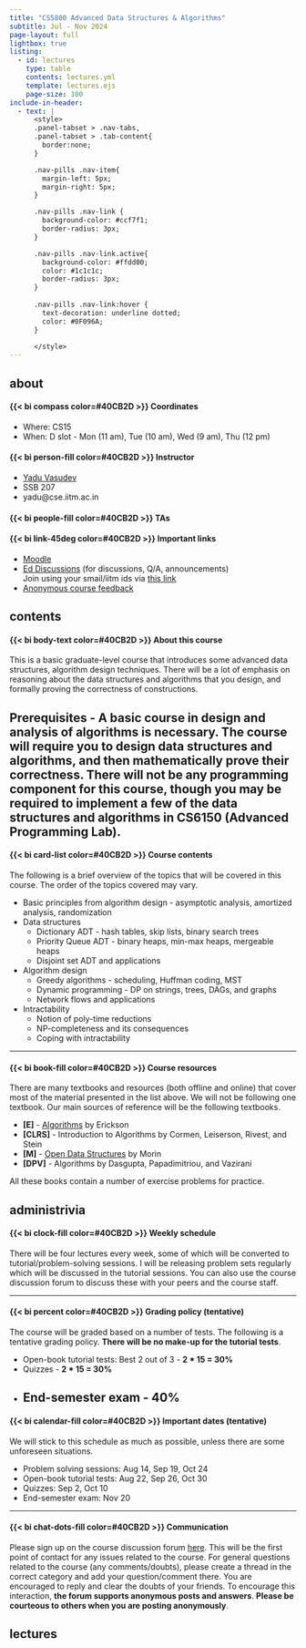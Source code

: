 ```yaml
---
title: "CS5800 Advanced Data Structures & Algorithms"
subtitle: Jul - Nov 2024
page-layout: full
lightbox: true
listing:
  - id: lectures
    type: table
    contents: lectures.yml
    template: lectures.ejs
    page-size: 100
include-in-header: 
  - text: |
      <style>
      .panel-tabset > .nav-tabs,
      .panel-tabset > .tab-content{
        border:none;
      }

      .nav-pills .nav-item{
        margin-left: 5px;
        margin-right: 5px;
      }

      .nav-pills .nav-link {
        background-color: #ccf7f1;
        border-radius: 3px;
      }

      .nav-pills .nav-link.active{
        background-color: #ffdd00; 
        color: #1c1c1c;
        border-radius: 3px;
      }
      
      .nav-pills .nav-link:hover {
        text-decoration: underline dotted;
        color: #0F096A;
      }

      </style>
---
```


::: nav-pills
::: panel-tabset

## about

::: {.grid}

::: {.g-col-6}

####  {{< bi compass color=#40CB2D >}} Coordinates

- Where: CS15
- When: D slot - Mon (11 am), Tue (10 am), Wed (9 am), Thu (12 pm)


#### {{< bi person-fill color=#40CB2D >}} Instructor
- [Yadu Vasudev](https://yaduvasudev.github.io/)
- SSB 207
- yadu@cse.iitm.ac.in

#### {{< bi people-fill color=#40CB2D >}} TAs


:::

::: {.g-col-6}

#### {{< bi link-45deg color=#40CB2D >}} Important links

- [Moodle](https://courses.iitm.ac.in/course/view.php?id=4902) 
- [Ed Discussions](https://edstem.org/us/courses/61145/discussion/) (for discussions, Q/A, announcements) \
  Join using your smail/iitm ids via [this link](https://edstem.org/us/join/MQYjkx)
- [Anonymous course feedback](https://forms.gle/st9ZZtom2DkzviV99)

:::

:::


## contents

::: {.grid}

::: {.g-col-10}

#### {{< bi body-text color=#40CB2D >}} About this course

This is a basic graduate-level course that introduces some advanced data structures, algorithm design techniques. There will be a lot of emphasis on reasoning about the data structures and algorithms that you design, and formally proving the correctness of constructions. 

**Prerequisites** - A basic course in design and analysis of algorithms is necessary. The course will require you to design data structures and algorithms, and then mathematically prove their correctness. There **will not be any programming component** for this course, though you may be required to implement a few of the data structures and algorithms in CS6150 (Advanced Programming Lab).
---

#### {{< bi card-list color=#40CB2D >}} Course contents

The following is a brief overview of the topics that will be covered in this course. The order of the topics covered may vary.

- Basic principles from algorithm design - asymptotic analysis, amortized analysis, randomization
- Data structures 
  - Dictionary ADT - hash tables, skip lists, binary search trees
  - Priority Queue ADT - binary heaps, min-max heaps, mergeable heaps
  - Disjoint set ADT and applications
- Algorithm design
  - Greedy algorithms - scheduling, Huffman coding, MST
  - Dynamic programming - DP on strings, trees, DAGs, and graphs
  - Network flows and applications
- Intractability 
  - Notion of poly-time reductions
  - NP-completeness and its consequences
  - Coping with intractability
  
---

#### {{< bi book-fill color=#40CB2D >}} Course resources

There are many textbooks and resources (both offline and online) that cover most of the material presented in the list above. We will not be following one textbook. Our main sources of reference will be the following textbooks.

- **[E]** - [Algorithms](https://jeffe.cs.illinois.edu/teaching/algorithms/book/Algorithms-JeffE.pdf) by Erickson
- **[CLRS]** - Introduction to Algorithms by Cormen, Leiserson, Rivest, and Stein
- **[M]** - [Open Data Structures](https://opendatastructures.org/) by Morin
- **[DPV]** - Algorithms by Dasgupta, Papadimitriou, and Vazirani

All these books contain a number of exercise problems for practice.

:::

:::

## administrivia

::: {.grid}

::: {.g-col-10}

#### {{< bi clock-fill color=#40CB2D >}} Weekly schedule

There will be four lectures every week, some of which will be converted to tutorial/problem-solving sessions. I will be releasing problem sets regularly which will be discussed in the tutorial sessions. You can also use the course discussion forum to discuss these with your peers and the course staff.

---

#### {{< bi percent color=#40CB2D >}} Grading policy (tentative)

The course will be graded based on a number of tests. The following is a tentative grading policy. **There will be no make-up for the tutorial tests**.

- Open-book tutorial tests: Best 2 out of 3 - **2 * 15 = 30%**
- Quizzes - **2 * 15 = 30%**
- End-semester exam - **40%**
---

#### {{< bi calendar-fill color=#40CB2D >}} Important dates (tentative)

We will stick to this schedule as much as possible, unless there are some unforeseen situations.

::: {.callout-tip appearance="simple"}

 - Problem solving sessions: Aug 14, Sep 19, Oct 24
 - Open-book tutorial tests: Aug 22, Sep 26, Oct 30
 - Quizzes: Sep 2, Oct 10
 - End-semester exam: Nov 20

::: 

---

#### {{< bi chat-dots-fill color=#40CB2D >}} Communication

Please sign up on the course discussion forum [here](https://edstem.org/us/join/MQYjkx). This will be the first point of contact for any issues related to the course. For general questions related to the course (any comments/doubts), please create a thread in the correct category and add your question/comment there. You are encouraged to reply and clear the doubts of your friends. To encourage this interaction, **the forum supports anonymous posts and answers**. **Please be courteous to others when you are posting anonymously**.

:::

:::

## lectures

::: {#lectures}


:::

:::

:::
